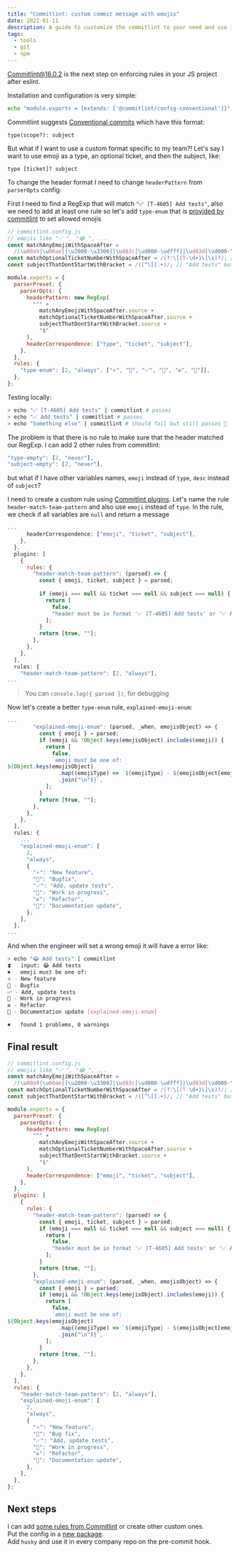 ```yaml
---
title: "Commitlint: custom commit message with emojis"
date: 2022-01-11
description: A guide to customize the commitlint to your need and use it as convention in your git repository. Customize commitlint header format to use emojis.
tags:
  - tools
  - git
  - npm
---
```


[Commitlint@16.0.2](https://commitlint.js.org/) is the next step on enforcing rules in your JS project after eslint.

Installation and configuration is very simple:

```bash
echo "module.exports = {extends: ['@commitlint/config-conventional']}" > commitlint.config.js
```

Commitlint suggests [Conventional commits](https://www.conventionalcommits.org/en/) which have this format:

```
type(scope?): subject
```

But what if I want to use a custom format specific to my team?! Let's say I want to use emoji as a type, an optional ticket, and then the subject, like:

```
type [ticket]? subject
```

To change the header format I need to change `headerPattern` from `parserOpts` config:

First I need to find a RegExp that will match `"✅ [T-4605] Add tests"`, also we need to add at least one rule so let's add `type-enum` that is [provided by commitlint](https://commitlint.js.org/#/reference-rules) to set allowed emojis

```js
// commitlint.config.js
// emojis like "✅ ", "😂 ", ...
const matchAnyEmojiWithSpaceAfter =
  /(\u00a9|\u00ae|[\u2000-\u3300]|\ud83c[\ud000-\udfff]|\ud83d[\ud000-\udfff]|\ud83e[\ud000-\udfff])\s/;
const matchOptionalTicketNumberWithSpaceAfter = /(?:\[(T-\d+)\]\s)?/; // "[T-4605] ", "[T-1]"
const subjectThatDontStartWithBracket = /([^\[].+)/; // "Add tests" but don't allow "[ Add tests"

module.exports = {
  parserPreset: {
    parserOpts: {
      headerPattern: new RegExp(
        "^" +
          matchAnyEmojiWithSpaceAfter.source +
          matchOptionalTicketNumberWithSpaceAfter.source +
          subjectThatDontStartWithBracket.source +
          "$"
      ),
      headerCorrespondence: ["type", "ticket", "subject"],
    },
  },
  rules: {
    "type-enum": [2, "always", ["⭐️", "🐞", "✅", "🚧", "♻️", "📝"]],
  },
};
```

Testing locally:

```bash
> echo "✅ [T-4605] Add tests" | commitlint # passes
> echo "✅ Add tests" | commitlint # passes
> echo "Something else" | commitlint # should fail but still passes 🤔
```

The problem is that there is no rule to make sure that the header matched our RegExp. I can add 2 other rules from commitlint:

```js
"type-empty": [2, "never"],
"subject-empty": [2, "never"],
```

but what if I have other variables names, `emoji` instead of `type`, `desc` instead of `subject`?

I need to create a custom rule using [Commitlint plugins](https://commitlint.js.org/#/reference-plugins). 
Let's name the rule `header-match-team-pattern` and also use `emoji` instead of `type`. In the rule, we check if all variables are `null` and return a message

```js
...
      headerCorrespondence: ["emoji", "ticket", "subject"],
    },
  },
  plugins: [
    {
      rules: {
        "header-match-team-pattern": (parsed) => {
          const { emoji, ticket, subject } = parsed;
          
          if (emoji === null && ticket === null && subject === null) {
            return [
              false,
              "header must be in format '✅ [T-4605] Add tests' or '✅ Add tests'",
            ];
          }
          return [true, ""];
        },
      },
    },
  ],
  rules: {
    "header-match-team-pattern": [2, "always"],
...
```

> You can `console.log({ parsed })`, for debugging

Now let's create a better `type-enum` rule, `explained-emoji-enum`:

```js
...
        "explained-emoji-enum": (parsed, _when, emojisObject) => {
          const { emoji } = parsed;
          if (emoji && !Object.keys(emojisObject).includes(emoji)) {
            return [
              false,
              `emoji must be one of:
${Object.keys(emojisObject)
                .map((emojiType) => `${emojiType} - ${emojisObject[emojiType]}`)
                .join("\n")}`,
            ];
          }
          return [true, ""];
        },
      },
    },
  ],
  rules: {
    ...
    "explained-emoji-enum": [
      2,
      "always",
      {
        "⭐️": "New feature",
        "🐞": "Bugfix",
        "✅": "Add, update tests",
        "🚧": "Work in progress",
        "♻️": "Refactor",
        "📝": "Documentation update",
      },
    ],
  },
...
```

And when the engineer will set a wrong emoji it will have a error like:

```bash
> echo "😂 Add tests" | commitlint                                                                                                                                 
⧗   input: 😂 Add tests
✖   emoji must be one of:
⭐️ - New feature
🐞 - Bugfix
✅ - Add, update tests
🚧 - Work in progress
♻️ - Refactor
📝 - Documentation update [explained-emoji-enum]

✖   found 1 problems, 0 warnings
```

## Final result

```js
// commitlint.config.js
// emojis like "✅ ", "😂 ", ...
const matchAnyEmojiWithSpaceAfter =
  /(\u00a9|\u00ae|[\u2000-\u3300]|\ud83c[\ud000-\udfff]|\ud83d[\ud000-\udfff]|\ud83e[\ud000-\udfff])\s/;
const matchOptionalTicketNumberWithSpaceAfter = /(?:\[(T-\d+)\]\s)?/; // "[T-4605] ", "[T-1]"
const subjectThatDontStartWithBracket = /([^\[].+)/; // "Add tests" but don't allow "[ Add tests"

module.exports = {
  parserPreset: {
    parserOpts: {
      headerPattern: new RegExp(
        "^" +
          matchAnyEmojiWithSpaceAfter.source +
          matchOptionalTicketNumberWithSpaceAfter.source +
          subjectThatDontStartWithBracket.source +
          "$"
      ),
      headerCorrespondence: ["emoji", "ticket", "subject"],
    },
  },
  plugins: [
    {
      rules: {
        "header-match-team-pattern": (parsed) => {
          const { emoji, ticket, subject } = parsed;
          if (emoji === null && ticket === null && subject === null) {
            return [
              false,
              "header must be in format '✅ [T-4605] Add tests' or '✅ Add tests'",
            ];
          }
          return [true, ""];
        },
        "explained-emoji-enum": (parsed, _when, emojisObject) => {
          const { emoji } = parsed;
          if (emoji && !Object.keys(emojisObject).includes(emoji)) {
            return [
              false,
              `emoji must be one of:
${Object.keys(emojisObject)
                .map((emojiType) => `${emojiType} - ${emojisObject[emojiType]}`)
                .join("\n")}`,
            ];
          }
          return [true, ""];
        },
      },
    },
  ],
  rules: {
    "header-match-team-pattern": [2, "always"],
    "explained-emoji-enum": [
      2,
      "always",
      {
        "⭐️": "New feature",
        "🐞": "Bug fix",
        "✅": "Add, update tests",
        "🚧": "Work in progress",
        "♻️": "Refactor",
        "📝": "Documentation update",
      },
    ],
  },
};
```

## Next steps

I can add [some rules from Commitlint](https://commitlint.js.org/#/reference-rules) or create other custom ones.   
Put the config in a [new package](https://commitlint.js.org/#/concepts-shareable-config).  
Add `husky` and use it in every company repo on the pre-commit hook.  
